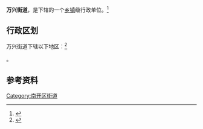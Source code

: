 {{中国乡级行政区|12/01/04/005/000}}

'''万兴街道'''，是{{PRC admin/fullname|12/01/04/005/000|3}}下辖的一个[[乡镇|乡镇]]级行政单位。<ref>{{PRC admin/ref sgc|{{PRC admin/parent|12/01/04/005/000}}}}</ref>

== 行政区划 ==

万兴街道下辖以下地区：<ref>{{PRC admin/ref sgc|12/01/04/005/000}}</ref>

{{PRC admin/children|12/01/04/005/000}}。

== 参考资料 ==

{{Reflist|2}}

{{天津市南开区行政区划}}
{{天津行政区划小作品}}

[[Category:南开区街道|Category:南开区街道]]